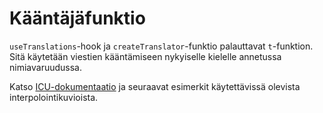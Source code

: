
# Kääntäjäfunktio

`useTranslations`-hook ja `createTranslator`-funktio palauttavat `t`-funktion. Sitä käytetään viestien kääntämiseen nykyiselle kielelle annetussa nimiavaruudussa.

Katso [ICU-dokumentaatio](https://unicode-org.github.io/icu/userguide/format_parse/messages/) ja seuraavat esimerkit käytettävissä olevista interpolointikuvioista.

<TranslationsExample />
